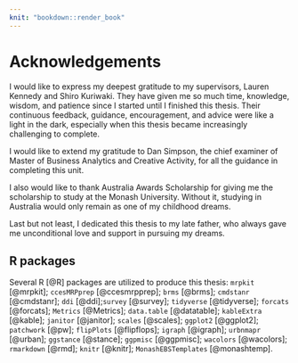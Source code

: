 ```yaml
---
knit: "bookdown::render_book"
---
```


# Acknowledgements {-}

I would like to express my deepest gratitude to my supervisors, Lauren Kennedy and Shiro Kuriwaki. They have given me so much time, knowledge, wisdom, and patience since I started until I finished this thesis. Their continuous feedback, guidance, encouragement, and advice were like a light in the dark, especially when this thesis became increasingly challenging to complete. 

I would like to extend my gratitude to Dan Simpson, the chief examiner of Master of Business Analytics and Creative Activity, for all the guidance in completing this unit.

I also would like to thank Australia Awards Scholarship for giving me the scholarship to study at the Monash University. Without it, studying in Australia would only remain as one of my childhood dreams.

Last but not least, I dedicated this thesis to my late father, who always gave me unconditional love and support in pursuing my dreams. 

## R packages {-}

Several R [@R] packages are utilized to produce this thesis: `mrpkit` [@mrpkit]; `ccesMRPprep` [@ccesmrpprep]; `brms` [@brms]; `cmdstanr` [@cmdstanr]; `ddi` [@ddi];`survey` [@survey]; `tidyverse` [@tidyverse]; `forcats` [@forcats]; `Metrics` [@Metrics]; `data.table` [@datatable]; `kableExtra` [@kable]; `janitor` [@janitor]; `scales` [@scales]; `ggplot2` [@ggplot2]; `patchwork` [@pw]; `flipPlots` [@flipflops]; `igraph` [@igraph]; `urbnmapr` [@urban]; `ggstance` [@stance]; `ggpmisc` [@ggpmisc]; `wacolors` [@wacolors]; `rmarkdown` [@rmd]; `knitr` [@knitr]; `MonashEBSTemplates` [@monashtemp]. 











